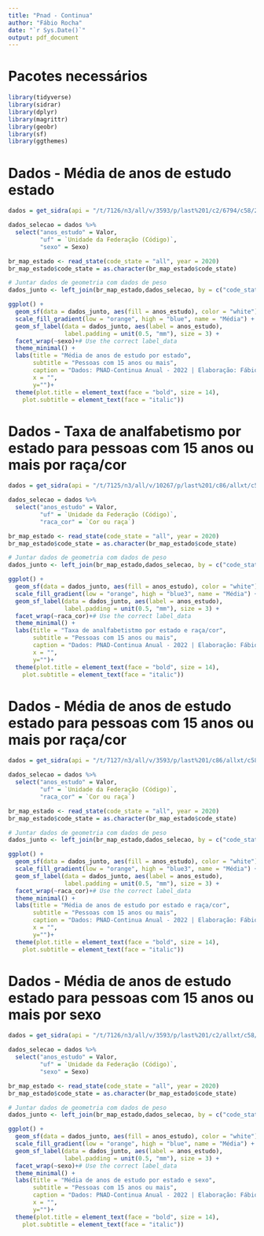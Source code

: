 ---
title: "Pnad - Continua"
author: "Fábio Rocha"
date: "`r Sys.Date()`"
output: pdf_document
---

# Pacotes necessários

```{r, message=FALSE}

library(tidyverse)
library(sidrar)
library(dplyr)
library(magrittr)
library(geobr)
library(sf)
library(ggthemes)

```

# Dados - Média de anos de estudo estado

```{r, message=FALSE}

dados = get_sidra(api = "/t/7126/n3/all/v/3593/p/last%201/c2/6794/c58/2795/d/v3593%201")

```

```{r, message=FALSE}

dados_selecao = dados %>%
  select("anos_estudo" = Valor,
         "uf" = `Unidade da Federação (Código)`,
         "sexo" = Sexo)

```

```{r, message=FALSE}

br_map_estado <- read_state(code_state = "all", year = 2020)
br_map_estado$code_state = as.character(br_map_estado$code_state)

# Juntar dados de geometria com dados de peso
dados_junto <- left_join(br_map_estado,dados_selecao, by = c("code_state" = "uf"))

```

```{r, message=FALSE}

ggplot() +
  geom_sf(data = dados_junto, aes(fill = anos_estudo), color = "white") +
  scale_fill_gradient(low = "orange", high = "blue", name = "Média") +
  geom_sf_label(data = dados_junto, aes(label = anos_estudo), 
                label.padding = unit(0.5, "mm"), size = 3) + 
  facet_wrap(~sexo)+# Use the correct label_data
  theme_minimal() +
  labs(title = "Média de anos de estudo por estado",
       subtitle = "Pessoas com 15 anos ou mais",
       caption = "Dados: PNAD-Continua Anual - 2022 | Elaboração: Fábio Rocha",
       x = "", 
       y="")+
  theme(plot.title = element_text(face = "bold", size = 14),
    plot.subtitle = element_text(face = "italic"))

```

# Dados - Taxa de analfabetismo por estado para pessoas com 15 anos ou mais por raça/cor

```{r, message=FALSE}

dados = get_sidra(api = "/t/7125/n3/all/v/10267/p/last%201/c86/allxt/c58/2795/d/v10267%201")

```

```{r, message=FALSE}

dados_selecao = dados %>%
  select("anos_estudo" = Valor,
         "uf" = `Unidade da Federação (Código)`,
         "raca_cor" = `Cor ou raça`)

```

```{r, message=FALSE}

br_map_estado <- read_state(code_state = "all", year = 2020)
br_map_estado$code_state = as.character(br_map_estado$code_state)

# Juntar dados de geometria com dados de peso
dados_junto <- left_join(br_map_estado,dados_selecao, by = c("code_state" = "uf"))

```

```{r, message=FALSE}
ggplot() +
  geom_sf(data = dados_junto, aes(fill = anos_estudo), color = "white") +
  scale_fill_gradient(low = "orange", high = "blue3", name = "Média") +
  geom_sf_label(data = dados_junto, aes(label = anos_estudo), 
                label.padding = unit(0.5, "mm"), size = 3) + 
  facet_wrap(~raca_cor)+# Use the correct label_data
  theme_minimal() +
  labs(title = "Taxa de analfabetistmo por estado e raça/cor",
       subtitle = "Pessoas com 15 anos ou mais",
       caption = "Dados: PNAD-Continua Anual - 2022 | Elaboração: Fábio Rocha",
       x = "", 
       y="")+
  theme(plot.title = element_text(face = "bold", size = 14),
    plot.subtitle = element_text(face = "italic"))

```


# Dados - Média de anos de estudo estado para pessoas com 15 anos ou mais por raça/cor

```{r, message=FALSE}

dados = get_sidra(api = "/t/7127/n3/all/v/3593/p/last%201/c86/allxt/c58/2795/d/v3593%201")

```

```{r, message=FALSE}

dados_selecao = dados %>%
  select("anos_estudo" = Valor,
         "uf" = `Unidade da Federação (Código)`,
         "raca_cor" = `Cor ou raça`)

```

```{r, message=FALSE}

br_map_estado <- read_state(code_state = "all", year = 2020)
br_map_estado$code_state = as.character(br_map_estado$code_state)

# Juntar dados de geometria com dados de peso
dados_junto <- left_join(br_map_estado,dados_selecao, by = c("code_state" = "uf"))

```

```{r, message=FALSE}
ggplot() +
  geom_sf(data = dados_junto, aes(fill = anos_estudo), color = "white") +
  scale_fill_gradient(low = "orange", high = "blue3", name = "Média") +
  geom_sf_label(data = dados_junto, aes(label = anos_estudo), 
                label.padding = unit(0.5, "mm"), size = 3) + 
  facet_wrap(~raca_cor)+# Use the correct label_data
  theme_minimal() +
  labs(title = "Média de anos de estudo por estado e raça/cor",
       subtitle = "Pessoas com 15 anos ou mais",
       caption = "Dados: PNAD-Continua Anual - 2022 | Elaboração: Fábio Rocha",
       x = "", 
       y="")+
  theme(plot.title = element_text(face = "bold", size = 14),
    plot.subtitle = element_text(face = "italic"))

```

# Dados - Média de anos de estudo estado para pessoas com 15 anos ou mais por sexo

```{r, message=FALSE}

dados = get_sidra(api = "/t/7126/n3/all/v/3593/p/last%201/c2/allxt/c58/2795/d/v3593%201")

```

```{r, message=FALSE}

dados_selecao = dados %>%
  select("anos_estudo" = Valor,
         "uf" = `Unidade da Federação (Código)`,
         "sexo" = Sexo)

```

```{r, message=FALSE}

br_map_estado <- read_state(code_state = "all", year = 2020)
br_map_estado$code_state = as.character(br_map_estado$code_state)

# Juntar dados de geometria com dados de peso
dados_junto <- left_join(br_map_estado,dados_selecao, by = c("code_state" = "uf"))

```

```{r, message=FALSE}

ggplot() +
  geom_sf(data = dados_junto, aes(fill = anos_estudo), color = "white") +
  scale_fill_gradient(low = "orange", high = "blue", name = "Média") +
  geom_sf_label(data = dados_junto, aes(label = anos_estudo), 
                label.padding = unit(0.5, "mm"), size = 3) + 
  facet_wrap(~sexo)+# Use the correct label_data
  theme_minimal() +
  labs(title = "Média de anos de estudo por estado e sexo",
       subtitle = "Pessoas com 15 anos ou mais",
       caption = "Dados: PNAD-Continua Anual - 2022 | Elaboração: Fábio Rocha",
       x = "", 
       y="")+
  theme(plot.title = element_text(face = "bold", size = 14),
    plot.subtitle = element_text(face = "italic"))

```
































